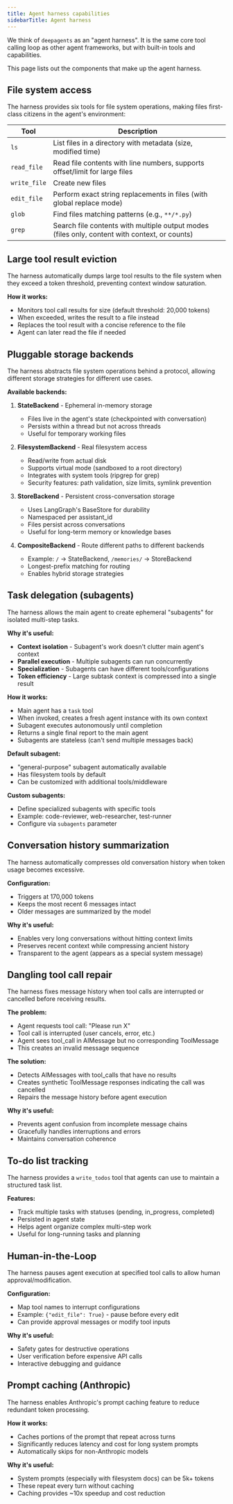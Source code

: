 ```yaml
---
title: Agent harness capabilities
sidebarTitle: Agent harness
---
```


We think of `deepagents` as an "agent harness". It is the same core tool calling loop as other agent frameworks, but with built-in tools and capabilities.

This page lists out the components that make up the agent harness.

## File system access

The harness provides six tools for file system operations, making files first-class citizens in the agent's environment:

| Tool | Description |
|---|---|
| `ls` | List files in a directory with metadata (size, modified time) |
| `read_file` | Read file contents with line numbers, supports offset/limit for large files |
| `write_file` | Create new files |
| `edit_file` | Perform exact string replacements in files (with global replace mode) |
| `glob` | Find files matching patterns (e.g., `**/*.py`) |
| `grep` | Search file contents with multiple output modes (files only, content with context, or counts) |


## Large tool result eviction

The harness automatically dumps large tool results to the file system when they exceed a token threshold, preventing context window saturation.

**How it works:**

- Monitors tool call results for size (default threshold: 20,000 tokens)
- When exceeded, writes the result to a file instead
- Replaces the tool result with a concise reference to the file
- Agent can later read the file if needed

## Pluggable storage backends

The harness abstracts file system operations behind a protocol, allowing different storage strategies for different use cases.

**Available backends:**

1. **StateBackend** - Ephemeral in-memory storage
   - Files live in the agent's state (checkpointed with conversation)
   - Persists within a thread but not across threads
   - Useful for temporary working files

2. **FilesystemBackend** - Real filesystem access
   - Read/write from actual disk
   - Supports virtual mode (sandboxed to a root directory)
   - Integrates with system tools (ripgrep for grep)
   - Security features: path validation, size limits, symlink prevention

3. **StoreBackend** - Persistent cross-conversation storage
   - Uses LangGraph's BaseStore for durability
   - Namespaced per assistant_id
   - Files persist across conversations
   - Useful for long-term memory or knowledge bases

4. **CompositeBackend** - Route different paths to different backends
   - Example: `/` → StateBackend, `/memories/` → StoreBackend
   - Longest-prefix matching for routing
   - Enables hybrid storage strategies

## Task delegation (subagents)

The harness allows the main agent to create ephemeral "subagents" for isolated multi-step tasks.

**Why it's useful:**
- **Context isolation** - Subagent's work doesn't clutter main agent's context
- **Parallel execution** - Multiple subagents can run concurrently
- **Specialization** - Subagents can have different tools/configurations
- **Token efficiency** - Large subtask context is compressed into a single result

**How it works:**
- Main agent has a `task` tool
- When invoked, creates a fresh agent instance with its own context
- Subagent executes autonomously until completion
- Returns a single final report to the main agent
- Subagents are stateless (can't send multiple messages back)

**Default subagent:**
- "general-purpose" subagent automatically available
- Has filesystem tools by default
- Can be customized with additional tools/middleware

**Custom subagents:**
- Define specialized subagents with specific tools
- Example: code-reviewer, web-researcher, test-runner
- Configure via `subagents` parameter

## Conversation history summarization

The harness automatically compresses old conversation history when token usage becomes excessive.

**Configuration:**
- Triggers at 170,000 tokens
- Keeps the most recent 6 messages intact
- Older messages are summarized by the model

**Why it's useful:**
- Enables very long conversations without hitting context limits
- Preserves recent context while compressing ancient history
- Transparent to the agent (appears as a special system message)

## Dangling tool call repair

The harness fixes message history when tool calls are interrupted or cancelled before receiving results.

**The problem:**
- Agent requests tool call: "Please run X"
- Tool call is interrupted (user cancels, error, etc.)
- Agent sees tool_call in AIMessage but no corresponding ToolMessage
- This creates an invalid message sequence

**The solution:**
- Detects AIMessages with tool_calls that have no results
- Creates synthetic ToolMessage responses indicating the call was cancelled
- Repairs the message history before agent execution

**Why it's useful:**
- Prevents agent confusion from incomplete message chains
- Gracefully handles interruptions and errors
- Maintains conversation coherence

## To-do list tracking

The harness provides a `write_todos` tool that agents can use to maintain a structured task list.

**Features:**
- Track multiple tasks with statuses (pending, in_progress, completed)
- Persisted in agent state
- Helps agent organize complex multi-step work
- Useful for long-running tasks and planning


## Human-in-the-Loop

The harness pauses agent execution at specified tool calls to allow human approval/modification.

**Configuration:**
- Map tool names to interrupt configurations
- Example: `{"edit_file": True}` - pause before every edit
- Can provide approval messages or modify tool inputs

**Why it's useful:**
- Safety gates for destructive operations
- User verification before expensive API calls
- Interactive debugging and guidance


## Prompt caching (Anthropic)

The harness enables Anthropic's prompt caching feature to reduce redundant token processing.

**How it works:**
- Caches portions of the prompt that repeat across turns
- Significantly reduces latency and cost for long system prompts
- Automatically skips for non-Anthropic models

**Why it's useful:**
- System prompts (especially with filesystem docs) can be 5k+ tokens
- These repeat every turn without caching
- Caching provides ~10x speedup and cost reduction
